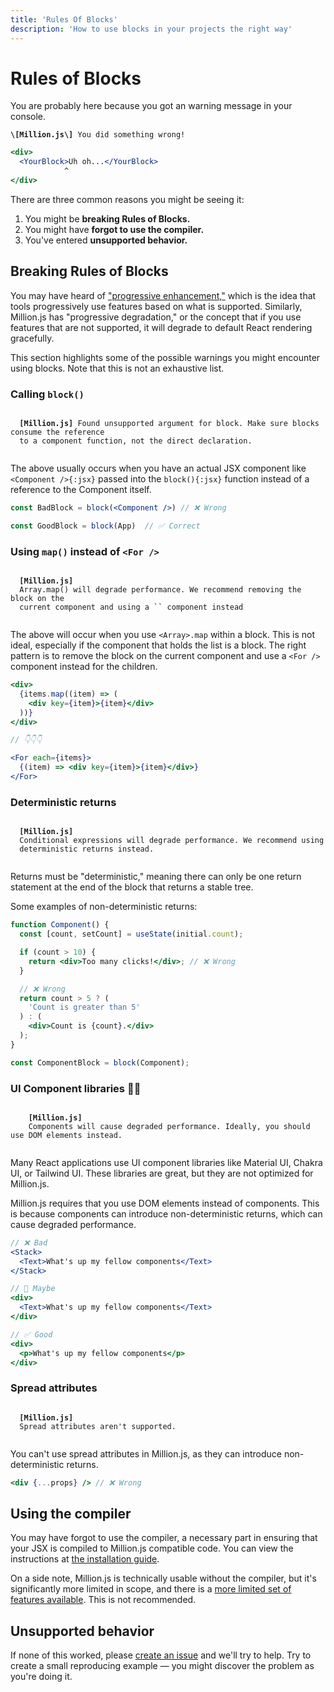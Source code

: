 ```yaml
---
title: 'Rules Of Blocks'
description: 'How to use blocks in your projects the right way'
---
```



# Rules of Blocks

You are probably here because you got an warning message in your console.

<Callout type="warning">
  <code><strong>\[Million.js\]</strong> You did something wrong!</code>

  ```jsx showLineNumbers filename="App.jsx" {2}
  <div>
    <YourBlock>Uh oh...</YourBlock>
              ^
  </div>
  ```
</Callout>

There are three common reasons you might be seeing it:

1. You might be **breaking Rules of Blocks.**
2. You might have **forgot to use the compiler.**
3. You've entered **unsupported behavior.**

## Breaking Rules of Blocks

You may have heard of ["progressive enhancement,"](https://developer.mozilla.org/en-US/docs/Glossary/Progressive_Enhancement) which is the idea that tools progressively use features based on what is supported. Similarly, Million.js has "progressive degradation," or the concept that if you use features that are not supported, it will degrade to default React rendering gracefully.

This section highlights some of the possible warnings you might encounter using blocks. Note that this is not an exhaustive list.

### Calling `block()`

<Callout type="warning">
  <code>
  <strong>[Million.js]</strong> Found unsupported argument for block. Make sure blocks consume the reference
  to a component function, not the direct declaration.
  </code>
</Callout>

The above usually occurs when you have an actual JSX component like `<Component />{:jsx}` passed into the `block(){:jsx}` function instead of a reference to the Component itself.

```jsx
const BadBlock = block(<Component />) // ❌ Wrong

const GoodBlock = block(App)  // ✅ Correct
```

### Using `map()` instead of `<For />`

<Callout type="warning">
  <code>
  <strong>[Million.js]</strong>
  Array.map() will degrade performance. We recommend removing the block on the
  current component and using a `<For />` component instead
  </code>
</Callout>

The above will occur when you use `<Array>.map` within a block. This is not ideal, especially if the component that holds the list is a block. The right pattern is to remove the block on the current component and use a `<For />` component instead for the children.

```jsx
<div>
  {items.map((item) => (
    <div key={item}>{item}</div>
  ))}
</div>

// 👇👇👇

<For each={items}>
  {(item) => <div key={item}>{item}</div>}
</For>
```

### Deterministic returns

<Callout type="warning">
  <code>
  <strong>[Million.js]</strong>
  Conditional expressions will degrade performance. We recommend using
  deterministic returns instead.
  </code>
</Callout>

Returns must be "deterministic," meaning there can only be one return statement at the end of the block that returns a stable tree.

Some examples of non-deterministic returns:

```jsx
function Component() {
  const [count, setCount] = useState(initial.count);

  if (count > 10) {
    return <div>Too many clicks!</div>; // ❌ Wrong
  }

  // ❌ Wrong
  return count > 5 ? (
    'Count is greater than 5'
  ) : (
    <div>Count is {count}.</div>
  );
}

const ComponentBlock = block(Component);
```

### UI Component libraries 🙅‍♀️

<Callout type="warning">
  <code>
    <strong>[Million.js]</strong>
    Components will cause degraded performance. Ideally, you should use DOM elements instead.
  </code>
</Callout>

Many React applications use UI component libraries like Material UI, Chakra UI, or Tailwind UI. These libraries are great, but they are not optimized for Million.js.

Million.js requires that you use DOM elements instead of components. This is because components can introduce non-deterministic returns, which can cause degraded performance.

```jsx
// ❌ Bad
<Stack>
  <Text>What's up my fellow components</Text>
</Stack>

// 🤨 Maybe
<div>
  <Text>What's up my fellow components</Text>
</div>

// ✅ Good
<div>
  <p>What's up my fellow components</p>
</div>
```

### Spread attributes

<Callout type="warning">
  <code>
  <strong>[Million.js]</strong>
  Spread attributes aren't supported.
  </code>
</Callout>

You can't use spread attributes in Million.js, as they can introduce non-deterministic returns.

```jsx
<div {...props} /> // ❌ Wrong
```

## Using the compiler

You may have forgot to use the compiler, a necessary part in ensuring that your JSX is compiled to Million.js compatible code. You can view the instructions at [the installation guide](/docs/install).

On a side note, Million.js is technically usable without the compiler, but it's significantly more limited in scope, and there is a [more limited set of features available](/docs/block#rules-of-usage). This is not recommended.

## Unsupported behavior

If none of this worked, please [create an issue](https://github.com/aidenybai/million/issues/new?assignees=aidenybai&labels=bug&projects=&template=bug_report.md&title=bug%3A+) and we'll try to help. Try to create a small reproducing example — you might discover the problem as you're doing it.
